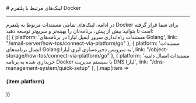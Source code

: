 
<Layout>
# لینک‌های مرتبط با پلتفرم Docker 
<hr className="mb-2" />
در ادامه، لینک‌های تمامی مستندات مربوط به پلتفرم Docker برای شما قرار گرفته است تا بتوانید بیش از پیش، برنامه‌تان را بهینه‌تر و سریع‌تر توسعه دهید:
<div className='h-2' />
<div className="grid md:grid-cols-1 gap-4">
            {[
    { platform: 'مستندات راه‌اندازی سرور ایمیل لیارا در برنامه‌های Golang', link: "/email-server/how-tos/connect-via-platform/go" },
    { platform: 'مستندات اتصال برنامه‌های Golang به سرویس ذخیره‌سازی ابری لیارا', link: "/object-storage/how-tos/connect-via-platform/go" },
    { platform: 'مستندات اتصال دامنه خریداری شده به برنامه Docker با سیستم مدیریت DNS لیارا', link: "/dns-management-system/quick-setup" },
  ].map(item =>
    <Link href={item.link}>
    <Card className="flex cursor-pointer w-full items-center justify-between">
        <div className="flex items-center gap-3">
        <h4>
            {item.platform}
        </h4>
        </div>
        <GoArrowLeft className="ml-1" />
    </Card>
    </Link>
            )}
          </div>

</Layout>